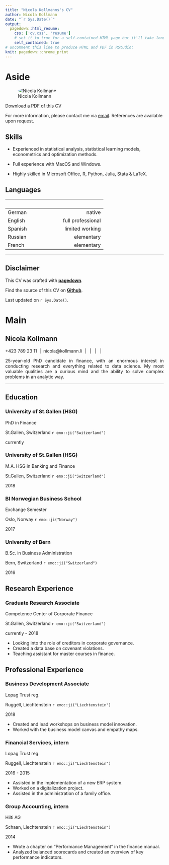 ```yaml
---
title: "Nicola Kollmanns's CV"
author: Nicola Kollmann
date: "`r Sys.Date()`"
output:
  pagedown::html_resume:
    css: ['cv.css', 'resume']
    # set it to true for a self-contained HTML page but it'll take longer to render
    self_contained: true
# uncomment this line to produce HTML and PDF in RStudio:
knit: pagedown::chrome_print
---
```


Aside
================================================================================

![Nicola Kollmann](https://avatars3.githubusercontent.com/u/57948862?s=460&u=258033fc01717effe401fe98fa3bf70054d66d00&v=4){style="border-radius:50%"}

[<i class='fas fa-download'></i> Download a PDF of this CV](https://github.com/NicolaKollmann/CV/raw/master/CV.pdf)


For more information, please contact me via [email](mailto:nicola@kollmann.li). References are available upon request.

Skills {#skills}
--------------------------------------------------------------------------------
- Experienced in statistical analysis, statistical learning models, econometrics and optimization methods.

- Full experience with MacOS and Windows.

- Highly skilled in Microsoft Office, R, Python, Julia, Stata & LaTeX.

Languages {#languages}
--------------------------------------------------------------------------------
|&nbsp; | &nbsp;             |  
|:------|-------------------:|
|German | native              |
|English| &nbsp; &nbsp; &nbsp; &nbsp; &nbsp; &nbsp; &nbsp; &nbsp; &nbsp; &nbsp; &nbsp; full professional  |
|Spanish| limited working    |
|Russian| elementary         |
|French | elementary         |

***

Disclaimer {#disclaimer}
--------------------------------------------------------------------------------
 
This CV was crafted with [**pagedown**](https://github.com/rstudio/pagedown).  

Find the source of this CV on [**Github**](https://github.com/NicolaKollmann/CV).

Last updated on `r Sys.Date()`.



Main
================================================================================

Nicola Kollmann {#title}
--------------------------------------------------------------------------------

<i class="fa fa-mobile"></i> +423 789 23 11 &nbsp;|&nbsp; <i class="fa fa-envelope"></i> nicola@kollmann.li &nbsp;|&nbsp; [<i class="fa fa-linkedin"></i>](https://www.linkedin.com/in/nicolakollmann/) &nbsp;|&nbsp; [<i class="fa fa-twitter"></i>](https://twitter.com/NicolaKollmann) &nbsp;|&nbsp; [<i class="fa fa-github"></i>](https://github.com/NicolaKollmann) &nbsp;|&nbsp; [<i class="fa fa-safari"></i>](https://nkollmann.netlify.app)    

<div style="text-align: justify"> 
25-year-old PhD candidate in finance, with an enormous interest in conducting research and everything related to data science.
My most valuable qualities are a curious mind and the ability to solve complex problems in an analytic way.
</div>

***

Education {data-icon=graduation-cap data-concise=true}
--------------------------------------------------------------------------------

### University of St.Gallen (HSG)

PhD in Finance

St.Gallen, Switzerland `r emo::ji("Switzerland")`

currently

### University of St.Gallen (HSG)

M.A. HSG in Banking and Finance 

St.Gallen, Switzerland `r emo::ji("Switzerland")`

2018

### BI Norwegian Business School

Exchange Semester

Oslo, Norway `r emo::ji("Norway")`

2017

### University of Bern

B.Sc. in Business Administration

Bern, Switzerland `r emo::ji("Switzerland")`

2016

Research Experience {data-icon=bar-chart}
--------------------------------------------------------------------------------

### Graduate Research Associate

Competence Center of Corporate Finance

St.Gallen, Switzerland `r emo::ji("Switzerland")`

currently - 2018

- Looking into the role of creditors in corporate governance.
- Created a data base on covenant violations.
- Teaching assistant for master courses in finance.

Professional Experience {data-icon=suitcase}
--------------------------------------------------------------------------------

### Business Development Associate

Lopag Trust reg.

Ruggell, Liechtenstein `r emo::ji("Liechtenstein")`

2018


- Created and lead workshops on business model innovation. 
- Worked with the business model canvas and empathy maps.


### Financial Services, intern

Lopag Trust reg.

Ruggell, Liechtenstein `r emo::ji("Liechtenstein")`

2016 - 2015


- Assisted in the implementation of a new ERP system. 
- Worked on a digitalization project.
- Assisted in the administration of a family office.


### Group Accounting, intern

Hilti AG

Schaan, Liechtenstein `r emo::ji("Liechtenstein")`

2014


- Wrote a chapter on "Performance Management" in the finance manual. 
- Analyzed balanced scorecards and created an overview of key performance indicators.

